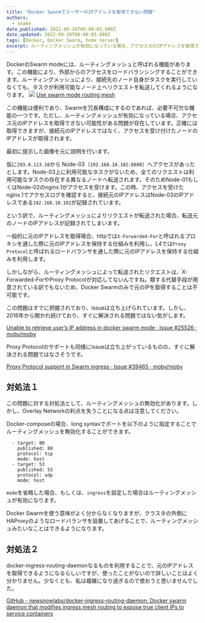 ```yaml
---
title: "Docker SwarmでユーザーのIPアドレスを取得できない問題"
authors:
  - snake
date_published: 2022-09-26T08:00:03.000Z
date_updated: 2022-09-26T08:00:03.000Z
tags: [Docker, Docker Swarm, home server]
excerpt: ルーティングメッシュが有効になっている場合、アクセス元のIPアドレスを取得できない可能性がある問題が存在しています。正確には取得できますが、接続元のIPアドレスではなく、アクセスを受け付けたノードのIPアドレスが取得されます。
---
```


DockerのSwarm modeには、ルーティングメッシュと呼ばれる機能があります。この機能により、外部からのアクセスをロードバランシングすることができます。ルーティングメッシュにより、接続先のノード自身がタスクを実行していなくても、タスクが利用可能なノード上へリクエストを転送してくれるようになります。
![](https://i.imgur.com/69bQ4Sb.jpg)
[Use swarm mode routing mesh](https://docs.docker.com/engine/swarm/ingress/)

この機能は便利であり、Swarmを冗長構成にするのであれば、必要不可欠な機能の一つです。ただし、ルーティングメッシュが有効になっている場合、アクセス元のIPアドレスを取得できない可能性がある問題が存在しています。正確には取得できますが、接続元のIPアドレスではなく、アクセスを受け付けたノードのIPアドレスが取得されます。

最初に提示した画像を元に説明を行います。

仮に`203.0.113.10`から Node-03（`192.168.10.102:8080`）へアクセスがあったとします。Node-03上に利用可能なタスクがないため、全てのリクエストは利用可能なタスクの存在する異なるノードへ転送されます。そのためNode-01もしくはNode-02のnginx.1がアクセスを受けます。この時、アクセスを受けたnginx.1でアクセスログを確認すると、接続元のIPアドレスはNode-03のIPアドレスである`192.168.10.102`が記録されています。

という訳で、ルーティングメッシュによりリクエストが転送された場合、転送元のノードのIPアドレスが記録されてしまいます。

一般的に元のIPアドレスを取得場合、httpでは`X-Forwarded-For`と呼ばれるプロキシを通した際に元のIPアドレスを保持する仕組みを利用し、L4では`Proxy Protocol`と呼ばれるロードバランサを通した際に元のIPアドレスを保持する仕組みを利用します。

しかしながら、ルーティングメッシュによって転送されたリクエストは、X-Forwarded-ForやProxy Protocolが対応してないんですね。類する代替手段が用意されている訳でもないため、Docker Swarmのみで元のIPを取得することは不可能です。

この問題はすでに把握されており、issueは立ち上げられています。しかし、2016年から開かれ続けており、すぐに解決される問題ではない気がします。

[Unable to retrieve user’s IP address in docker swarm mode · Issue #25526 · moby/moby](https://github.com/moby/moby/issues/25526)

Proxy Protocolのサポートも同様にissueは立ち上がっているものの、すぐに解決される問題ではなさそうです。

[Proxy Protocol support in Swarm ingress · Issue #39465 · moby/moby](https://github.com/moby/moby/issues/39465)

## 対処法１

この問題に対する対処法として、ルーティングメッシュの無効化があります。しかし、Overlay Networkの利点を失うことになる点は注意してください。

Docker-composeの場合、long syntaxでポートを以下のように指定することでルーティングメッシュを無効化することができます。

      - target: 80
        published: 80
        protocol: tcp
        mode: host
      - target: 53
        published: 53
        protocol: udp
        mode: host

`mode`を省略した場合、もしくは、`ingress`を設定した場合はルーティングメッシュが有効になります。

Docker Swarmを使う意味がよく分からなくなりますが、クラスタの外側にHAProxyのようなロードバランサを設置してあげることで、ルーティングメッシュみたいなことはできるようになります。

## 対処法２

docker-ingress-routing-daemonなるものを利用することで、元のIPアドレスを取得できるようになるらしいですが、使ったことがないので詳しいことはよく分かりません。少なくとも、私は複雑になり過ぎるので使おうと思いませんでした。

[GitHub - newsnowlabs/docker-ingress-routing-daemon: Docker swarm daemon that modifies ingress mesh routing to expose true client IPs to service containers](https://github.com/newsnowlabs/docker-ingress-routing-daemon)


